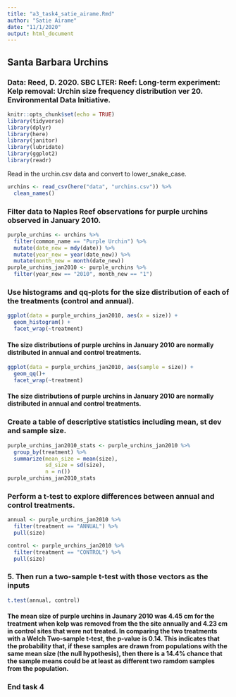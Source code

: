 ```yaml
---
title: "a3_task4_satie_airame.Rmd"
author: "Satie Airame"
date: "11/1/2020"
output: html_document
---
```


## Santa Barbara Urchins

### Data: Reed, D. 2020. SBC LTER: Reef: Long-term experiment: Kelp removal: Urchin size frequency distribution ver 20. Environmental Data Initiative. 

```r
knitr::opts_chunk$set(echo = TRUE)
library(tidyverse)
library(dplyr)
library(here)
library(janitor)
library(lubridate)
library(ggplot2)
library(readr)
```

Read in the urchin.csv data and convert to lower_snake_case.

```r
urchins <- read_csv(here("data", "urchins.csv")) %>% 
  clean_names()
```

### Filter data to Naples Reef observations for purple urchins observed in January 2010.

```r
purple_urchins <- urchins %>% 
  filter(common_name == "Purple Urchin") %>%
  mutate(date_new = mdy(date)) %>% 
  mutate(year_new = year(date_new)) %>%
  mutate(month_new = month(date_new))
purple_urchins_jan2010 <- purple_urchins %>% 
  filter(year_new == "2010", month_new == "1")
```

### Use histograms and qq-plots for the size distribution of each of the treatments (control and annual).

```r
ggplot(data = purple_urchins_jan2010, aes(x = size)) +
  geom_histogram() +
  facet_wrap(~treatment)
```

#### The size distributions of purple urchins in January 2010 are normally distributed in annual and control treatments.

```r
ggplot(data = purple_urchins_jan2010, aes(sample = size)) +
  geom_qq()+
  facet_wrap(~treatment)
```

#### The size distributions of purple urchins in January 2010 are normally distributed in annual and control treatments.

### Create a table of descriptive statistics including mean, st dev and sample size.

```r
purple_urchins_jan2010_stats <- purple_urchins_jan2010 %>%
  group_by(treatment) %>%
  summarize(mean_size = mean(size), 
            sd_size = sd(size), 
            n = n())
purple_urchins_jan2010_stats
```

### Perform a t-test to explore differences between annual and control treatments.

```r

annual <- purple_urchins_jan2010 %>% 
  filter(treatment == "ANNUAL") %>% 
  pull(size)

control <- purple_urchins_jan2010 %>% 
  filter(treatment == "CONTROL") %>% 
  pull(size)
```

### 5. Then run a two-sample t-test with those vectors as the inputs

```r
t.test(annual, control)
```

#### The mean size of purple urchins in Jaunary 2010 was 4.45 cm for the treatment when kelp was removed from the the site annually and 4.23 cm in control sites that were not treated. In comparing the two treatments with a Welch Two-sample t-test, the p-value is 0.14. This indicates that the probability that, if these samples are drawn from populations with the same mean size (the null hypothesis), then there is a 14.4% chance that the sample means could be at least as different two ramdom samples from the population.

### End task 4


